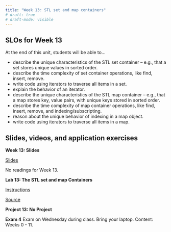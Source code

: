 ```yaml
---
title: "Week 13: STL set and map containers"
# draft: true
# draft-mode: visible
---
```


## SLOs for Week 13

At the end of this unit, students will be able to...

-   describe the unique characteristics of the STL set container -- e.g., that a set stores unique values in sorted order.
-   describe the time complexity of set container operations, like find, insert, remove.
-   write code using iterators to traverse all items in a set.
-   explain the behavior of an iterator.
-   describe the unique characteristics of the STL map container -- e.g., that a map stores key, value pairs, with unique keys stored in sorted order.
-   describe the time complexity of map container operations, like find, insert, remove, and indexing/subscripting.
-   reason about the unique behavior of indexing in a map object.
-   write code using iterators to traverse all items in a map.

## Slides, videos, and application exercises

::::: slide-deck
**Week 13: Slides**

::: slides
[Slides](https://docs.google.com/presentation/d/1AtO1BnVb8WHNWg6ZYGCGav6y5zPqSPF8G5r-9VQbgLo/edit?usp=sharing){target="_blank"}
:::

::: reading
No readings for Week 13.
:::
:::::

<!-- ## Lab -->

:::::: lab
**Lab 13: The STL set and map Containers**

::: instructions
[Instructions](/labs/lab13.qmd)
:::

::: starter
[Source](https://classroom.github.com/a/BdlYoOZf){target="_blank"}
:::

<!-- ::: slides
[Slides]()
::: -->
::::::

<!-- ## Homework assignments -->

::: homework
**Project 13: No Project**
:::

::: exam
**Exam 4** Exam on Wednesday during class. Bring your laptop. Content: Weeks 0 - 11.
:::